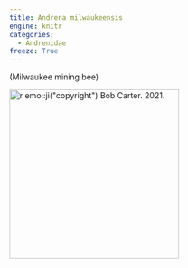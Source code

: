 ```yaml
---
title: Andrena milwaukeensis
engine: knitr
categories:
  - Andrenidae
freeze: True
---
```

(Milwaukee mining bee)

[![`r emo::ji("copyright")` Bob Carter. 2021.](/files/no_bee.png){height=300}](https://inaturalist.ca/observations/79898466)
